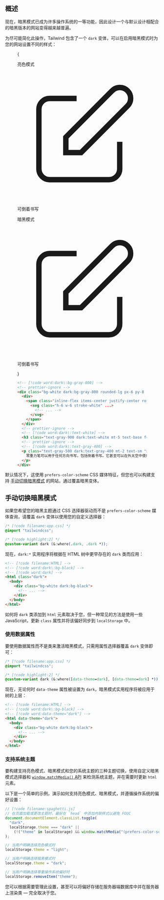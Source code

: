 

## 概述

现在，暗黑模式已成为许多操作系统的一等功能，因此设计一个与默认设计相配合的暗黑版本的网站变得越来越普遍。

为尽可能简化此操作，Tailwind 包含了一个 `dark` 变体，可以在启用暗黑模式时为您的网站设置不同的样式：

<Figure>

<Example padding={false}>
  {
    <div className="grid grid-cols-1 sm:grid-cols-2">
      <div className="p-8 pt-7">
        <p className="mb-2 text-sm font-medium text-gray-500">亮色模式</p>
        <div className="rounded-lg bg-white px-6 py-8 shadow-xl ring ring-gray-900/5">
          <div>
            <span className="inline-flex items-center justify-center rounded-md bg-indigo-500 p-2 shadow-lg">
              <svg
                className="h-6 w-6 text-white"
                xmlns="http://www.w3.org/2000/svg"
                fill="none"
                viewBox="0 0 24 24"
                stroke="currentColor"
                aria-hidden="true"
              >
                <path
                  strokeLinecap="round"
                  strokeLinejoin="round"
                  strokeWidth="2"
                  d="M11 5H6a2 2 0 00-2 2v11a2 2 0 002 2h11a2 2 0 002-2v-5m-1.414-9.414a2 2 0 112.828 2.828L11.828 15H9v-2.828l8.586-8.586z"
                />
              </svg>
            </span>
          </div>
          <p className="mt-5 text-base font-medium tracking-tight text-gray-900">可倒着书写</p>
          <p
            className="mt-2 text-sm text-gray-500"
            children={`零重力笔可以用于任何方向书写，
          包括倒着书写。它甚至可以在外太空中使用。`}
          />
        </div>
      </div>
      <div className="bg-gray-900 p-8 pt-7">
        <p className="mb-2 text-sm font-medium text-gray-400">暗黑模式</p>
        <div className="rounded-lg bg-gray-800 px-6 py-8 shadow-xl ring ring-gray-900/5">
          <div>
            <span className="inline-flex items-center justify-center rounded-md bg-indigo-500 p-2 shadow-lg">
              <svg
                className="h-6 w-6 text-white"
                xmlns="http://www.w3.org/2000/svg"
                fill="none"
                viewBox="0 0 24 24"
                stroke="currentColor"
                aria-hidden="true"
              >
                <path
                  strokeLinecap="round"
                  strokeLinejoin="round"
                  strokeWidth="2"
                  d="M11 5H6a2 2 0 00-2 2v11a2 2 0 002 2h11a2 2 0 002-2v-5m-1.414-9.414a2 2 0 112.828 2.828L11.828 15H9v-2.828l8.586-8.586z"
                />
              </svg>
            </span>
          </div>
          <p className="mt-5 text-base font-medium tracking-tight text-white">可倒着书写</p>
          <p
            className="mt-2 text-sm text-gray-400"
            children={`零重力笔可以用于任何方向书写，
          包括倒着书写。它甚至可以在外太空中使用。`}
          />
        </div>
      </div>
    </div>
  }
</Example>

```html
<!-- [!code word:dark\:bg-gray-800] -->
<!-- prettier-ignore -->
<div class="bg-white dark:bg-gray-800 rounded-lg px-6 py-8 ring shadow-xl ring-gray-900/5">
  <div>
    <span class="inline-flex items-center justify-center rounded-md bg-indigo-500 p-2 shadow-lg">
      <svg class="h-6 w-6 stroke-white" ...>
        <!-- ... -->
      </svg>
    </span>
  </div>
  <!-- prettier-ignore -->
  <!-- [!code word:dark\:text-white] -->
  <h3 class="text-gray-900 dark:text-white mt-5 text-base font-medium tracking-tight ">可倒着书写</h3>
  <!-- prettier-ignore -->
  <!-- [!code word:dark\:text-gray-400] -->
  <p class="text-gray-500 dark:text-gray-400 mt-2 text-sm ">
    零重力笔可以用于任何方向书写，包括倒着书写。它甚至可以在外太空中使用。
  </p>
</div>
```

</Figure>

默认情况下，这使用 `prefers-color-scheme` CSS 媒体特征，但您也可以构建支持 [手动切换暗黑模式](#手动切换暗黑模式) 的网站，通过覆盖暗黑变体。

## 手动切换暗黑模式

如果您希望您的暗黑主题通过 CSS 选择器驱动而不是 `prefers-color-scheme` 媒体查询，请覆盖 `dark` 变体以使用您的自定义选择器：

```css
/* [!code filename:app.css] */
@import "tailwindcss";

/* [!code highlight:2] */
@custom-variant dark (&:where(.dark, .dark *));
```

现在，`dark:*` 实用程序将根据在 HTML 树中更早存在的 `dark` 类而应用：

```html
<!-- [!code filename:HTML] -->
<!-- [!code word:dark\:bg-black] -->
<!-- [!code word:dark] -->
<html class="dark">
  <body>
    <div class="bg-white dark:bg-black">
      <!-- ... -->
    </div>
  </body>
</html>
```

如何将 `dark` 类添加到 `html` 元素取决于您，但一种常见的方法是使用一些 JavaScript，更新 `class` 属性并将该偏好同步到 `localStorage` 中。

### 使用数据属性

要使用数据属性而不是类来激活暗黑模式，只需用属性选择器覆盖 `dark` 变体即可：

```css
/* [!code filename:app.css] */
@import "tailwindcss";

/* [!code highlight:2] */
@custom-variant dark (&:where([data-theme=dark], [data-theme=dark] *));
```

现在，无论何时 `data-theme` 属性被设置为 `dark`，暗黑模式实用程序将被应用于树的上层：

```html
<!-- [!code filename:HTML] -->
<!-- [!code word:dark\:bg-black] -->
<!-- [!code word:data-theme="dark"] -->
<html data-theme="dark">
  <body>
    <div class="bg-white dark:bg-black">
      <!-- ... -->
    </div>
  </body>
</html>
```

### 支持系统主题

要构建支持亮色模式、暗黑模式和您的系统主题的三种主题切换，使用自定义暗黑模式选择器和 [`window.matchMedia()` API](https://developer.mozilla.org/en-US/docs/Web/API/Window/matchMedia) 来检测系统主题，并在需要时更新 `html` 元素。

以下是一个简单的示例，演示如何支持亮色模式、暗黑模式，并遵循操作系统的偏好设置：

```js
// [!code filename:spaghetti.js]
// 在页面加载或更改主题时，最好在 `head` 中添加内联样式以避免 FOUC
document.documentElement.classList.toggle(
  "dark",
  localStorage.theme === "dark" ||
    (!("theme" in localStorage) && window.matchMedia("(prefers-color-scheme: dark)").matches),
);

// 当用户明确选择亮色模式时
localStorage.theme = "light";

// 当用户明确选择暗黑模式时
localStorage.theme = "dark";

// 当用户明确选择尊重操作系统偏好时
localStorage.removeItem("theme");
```

您可以根据需要管理此设置，甚至可以将偏好存储在服务器端数据库中并在服务器上渲染类 — 完全取决于您。